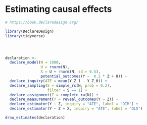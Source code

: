 # Estimating causal effects

```r


# https://book.declaredesign.org/

library(DeclareDesign)
library(tidyverse)




declaration <-
  declare_model(N = 1000,
                U = rnorm(N),
                X = U + rnorm(N, sd = 0.5),
                potential_outcomes(Y ~  0.2 * Z + U)) + 
  declare_inquiry(ATE = mean(Y_Z_1 - Y_Z_0)) +
  declare_sampling(S = simple_rs(N, prob = 0.2),
                   filter = S == 1) +
  declare_assignment(Z = complete_ra(N)) +
  declare_measurement(Y = reveal_outcomes(Y ~ Z)) +
  declare_estimator(Y ~ Z, inquiry = "ATE", label = "DIM") +
  declare_estimator(Y ~ Z + X, inquiry = "ATE", label = "OLS")

draw_estimates(declaration)
```
